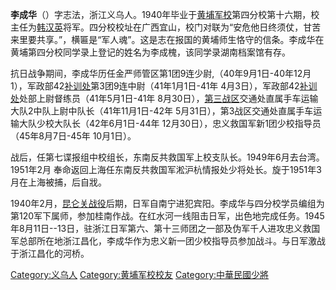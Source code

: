 '''李成华'''（{{bd|1918年||1951年|}}）字志法，浙江义乌人。1940年毕业于[[黄埔军校|黄埔军校]]第四分校第十六期，校主任为[[韩汉英|韩汉英]]将军。四分校校址在广西宜山，校门对联为“安危他日终须仗，甘苦来里要共享。”，横匾是“军人魂”。这是志在报国的黄埔师生恪守的信条。李成华在黄埔第四分校同学录上登记的姓名为李成槐，该同学录湖南档案馆有存。

抗日战争期间，李成华历任金严师管区第1团9连少尉,（40年9月1日-40年12月1），军政部42[[补训处|补训处]]第3团9连中尉（41年1月1日-41年 4月3日），军政部42[[补训处|补训处]]处部上尉督练员（41年5月1日-41年 8月30日），[[第三战区|第三战区]]交通处直属手车运输大队2中队上尉中队长（41年11月1日-42年 5月31日），第3战区交通处直属手车运输大队少校大队长（42年6月1日-44年 12月30日），忠义救国军新1团少校指导员（45年8月7日-45年 10月1日）。

战后，任第七谍报组中校组长，东南反共救国军上校支队长。1949年6月去台湾。1951年2月 奉命返回上海任东南反共救国军淞沪杭情报处少将处长。旋于1951年3月在上海被捕，后自戕。

1940年2月，[[昆仑关战役|昆仑关战役]]后期，日军自南宁进犯宾阳。李成华与四分校学员编组为第120军下属师，参加桂南作战。在红水河一线阻击日军，出色地完成任务。1945年8月11日--13日，驻浙江日军第六、第十三师团之一部及伪军千人进攻忠义救国军总部所在地浙江昌化，李成华作为忠义新一团少校指导员参加战斗。与日军激战于浙江昌化的河桥。

[[Category:义乌人|Category:义乌人]]
[[Category:黄埔军校校友|Category:黄埔军校校友]]
[[Category:中華民國少將|Category:中華民國少將]]